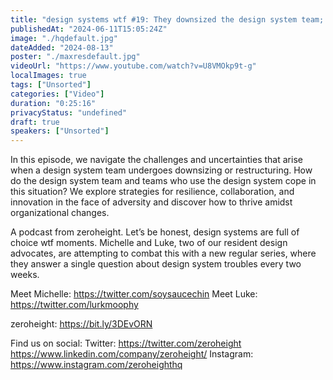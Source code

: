 ```yaml
---
title: "design systems wtf #19: They downsized the design system team; how do we survive?"
publishedAt: "2024-06-11T15:05:24Z"
image: "./hqdefault.jpg"
dateAdded: "2024-08-13"
poster: "./maxresdefault.jpg"
videoUrl: "https://www.youtube.com/watch?v=U8VMOkp9t-g"
localImages: true
tags: ["Unsorted"]
categories: ["Video"]
duration: "0:25:16"
privacyStatus: "undefined"
draft: true
speakers: ["Unsorted"]
---
```

In this episode, we navigate the challenges and uncertainties that arise when a design system team undergoes downsizing or restructuring. How do the design system team and teams who use the design system cope in this situation? We explore strategies for resilience, collaboration, and innovation in the face of adversity and discover how to thrive amidst organizational changes.

A podcast from zeroheight. Let’s be honest, design systems are full of choice wtf moments. Michelle and Luke, two of our resident design advocates, are attempting to combat this with a new regular series, where they answer a single question about design system troubles every two weeks.

Meet Michelle: https://twitter.com/soysaucechin
Meet Luke: https://twitter.com/lurkmoophy

zeroheight: https://bit.ly/3DEvORN

Find us on social:
Twitter: https://twitter.com/zeroheight
https://www.linkedin.com/company/zeroheight/
Instagram: https://www.instagram.com/zeroheighthq
